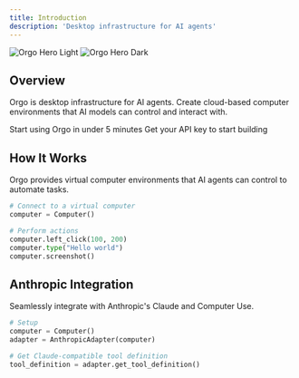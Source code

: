 ```yaml
---
title: Introduction
description: 'Desktop infrastructure for AI agents'
---
```


<img
  className="block dark:hidden"
  src="/images/hero-light.png"
  alt="Orgo Hero Light"
/>
<img
  className="hidden dark:block"
  src="/images/hero-dark.png"
  alt="Orgo Hero Dark"
/>

## Overview

Orgo is desktop infrastructure for AI agents. Create cloud-based computer environments that AI models can control and interact with.

<CardGroup cols={2}>
  <Card
    title="Quick Start"
    icon="play"
    href="https://docs.orgo.ai/quickstart"
  >
    Start using Orgo in under 5 minutes
  </Card>
  <Card
    title="Create an Account"
    icon="user-plus"
    href="https://www.orgo.ai/start"
  >
    Get your API key to start building
  </Card>
</CardGroup>

## How It Works

Orgo provides virtual computer environments that AI agents can control to automate tasks.

```python
# Connect to a virtual computer
computer = Computer()

# Perform actions
computer.left_click(100, 200)
computer.type("Hello world")
computer.screenshot()
```

## Anthropic Integration

Seamlessly integrate with Anthropic's Claude and Computer Use.

```python
# Setup
computer = Computer()
adapter = AnthropicAdapter(computer)

# Get Claude-compatible tool definition
tool_definition = adapter.get_tool_definition()
```